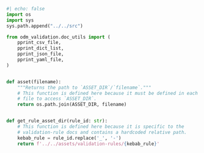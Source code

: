 ```python
#| echo: false
import os
import sys
sys.path.append("../../src")

from odm_validation.doc_utils import (
    pprint_csv_file,
    pprint_dict_list,
    pprint_json_file,
    pprint_yaml_file,
)


def asset(filename):
    """Returns the path to `ASSET_DIR`/`filename`."""
    # This function is defined here because it must be defined in each Quarto
    # file to access `ASSET_DIR`.
    return os.path.join(ASSET_DIR, filename)


def get_rule_asset_dir(rule_id: str):
    # This function is defined here because it is specific to the
    # validation-rule docs and contains a hardcoded relative path.
    kebab_rule = rule_id.replace('_', '-')
    return f'../../assets/validation-rules/{kebab_rule}'
```
